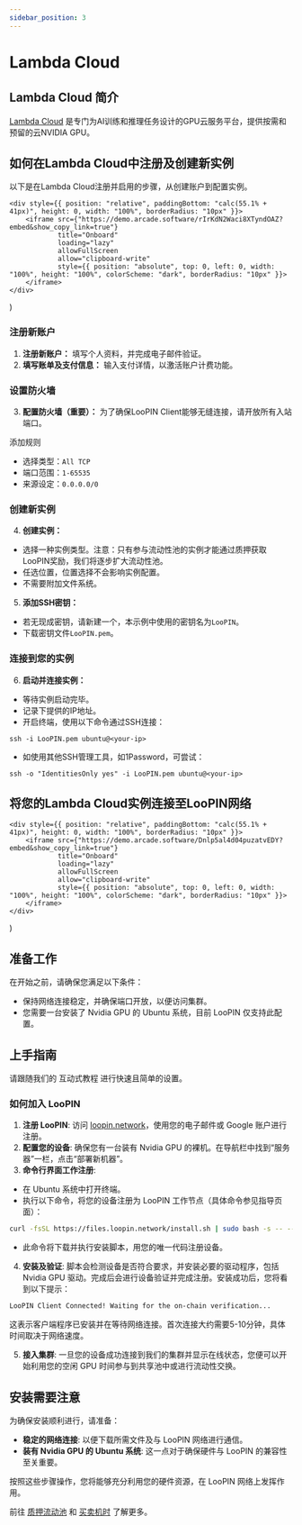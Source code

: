 ```yaml
---
sidebar_position: 3
---
```


# Lambda Cloud

## Lambda Cloud 简介

[Lambda Cloud](https://lambdalabs.com/) 是专门为AI训练和推理任务设计的GPU云服务平台，提供按需和预留的云NVIDIA GPU。

## 如何在Lambda Cloud中注册及创建新实例

以下是在Lambda Cloud注册并启用的步骤，从创建账户到配置实例。

    <div style={{ position: "relative", paddingBottom: "calc(55.1% + 41px)", height: 0, width: "100%", borderRadius: "10px" }}>
        <iframe src={"https://demo.arcade.software/rIrKdN2Waci8XTyndOAZ?embed&show_copy_link=true"}
                title="Onboard"
                loading="lazy"
                allowFullScreen
                allow="clipboard-write"
                style={{ position: "absolute", top: 0, left: 0, width: "100%", height: "100%", colorScheme: "dark", borderRadius: "10px" }}>
        </iframe>
    </div>
)

<ArcadeLambda/>

### 注册新账户

1. **注册新账户：** 填写个人资料，并完成电子邮件验证。
2. **填写账单及支付信息：** 输入支付详情，以激活账户计费功能。

### 设置防火墙

3. **配置防火墙（重要）：** 为了确保LooPIN Client能够无缝连接，请开放所有入站端口。

添加规则
- 选择类型：`All TCP`
- 端口范围：`1-65535`
- 来源设定：`0.0.0.0/0`

### 创建新实例

4. **创建实例：**
- 选择一种实例类型。注意：只有参与流动性池的实例才能通过质押获取LooPIN奖励，我们将逐步扩大流动性池。
- 任选位置，位置选择不会影响实例配置。
- 不需要附加文件系统。

5. **添加SSH密钥：**
- 若无现成密钥，请新建一个，本示例中使用的密钥名为`LooPIN`。
- 下载密钥文件`LooPIN.pem`。

### 连接到您的实例

6. **启动并连接实例：**
- 等待实例启动完毕。
- 记录下提供的IP地址。
- 开启终端，使用以下命令通过SSH连接：
```
ssh -i LooPIN.pem ubuntu@<your-ip>
```
- 如使用其他SSH管理工具，如1Password，可尝试：
```
ssh -o "IdentitiesOnly yes" -i LooPIN.pem ubuntu@<your-ip>
 ```

## 将您的Lambda Cloud实例连接至LooPIN网络

    <div style={{ position: "relative", paddingBottom: "calc(55.1% + 41px)", height: 0, width: "100%", borderRadius: "10px" }}>
        <iframe src={"https://demo.arcade.software/Dnlp5al4d04puzatvEDY?embed&show_copy_link=true"}
                title="Onboard"
                loading="lazy"
                allowFullScreen
                allow="clipboard-write"
                style={{ position: "absolute", top: 0, left: 0, width: "100%", height: "100%", colorScheme: "dark", borderRadius: "10px" }}>
        </iframe>
    </div>
)

<ArcadeOnboard/>

## 准备工作

在开始之前，请确保您满足以下条件：

- 保持网络连接稳定，并确保端口开放，以便访问集群。
- 您需要一台安装了 Nvidia GPU 的 Ubuntu 系统，目前 LooPIN 仅支持此配置。

## 上手指南

请跟随我们的 互动式教程 进行快速且简单的设置。

### 如何加入 LooPIN

1. **注册 LooPIN**: 访问 [loopin.network](https://loopin.network)，使用您的电子邮件或 Google 账户进行注册。
2. **配置您的设备**: 确保您有一台装有 Nvidia GPU 的裸机。在导航栏中找到“服务器”一栏，点击“部署新机器”。
3. **命令行界面工作注册**:
 - 在 Ubuntu 系统中打开终端。
 - 执行以下命令，将您的设备注册为 LooPIN 工作节点（具体命令参见指导页面）：
```bash
curl -fsSL https://files.loopin.network/install.sh | sudo bash -s -- --code <your-unique-code>
```
 - 此命令将下载并执行安装脚本，用您的唯一代码注册设备。
4. **安装及验证**: 脚本会检测设备是否符合要求，并安装必要的驱动程序，包括 Nvidia GPU 驱动。完成后会进行设备验证并完成注册。安装成功后，您将看到以下提示：
```bash
LooPIN Client Connected! Waiting for the on-chain verification...
```
这表示客户端程序已安装并在等待网络连接。首次连接大约需要5-10分钟，具体时间取决于网络速度。

5. **接入集群**: 一旦您的设备成功连接到我们的集群并显示在线状态，您便可以开始利用您的空闲 GPU 时间参与到共享池中或进行流动性交换。

## 安装需要注意

为确保安装顺利进行，请准备：

- **稳定的网络连接**: 以便下载所需文件及与 LooPIN 网络进行通信。
- **装有 Nvidia GPU 的 Ubuntu 系统**: 这一点对于确保硬件与 LooPIN 的兼容性至关重要。

按照这些步骤操作，您将能够充分利用您的硬件资源，在 LooPIN 网络上发挥作用。

前往 [质押流动池](quick-start/liquidity.mdx) 和 [买卖机时](quick-start/swap.mdx) 了解更多。

